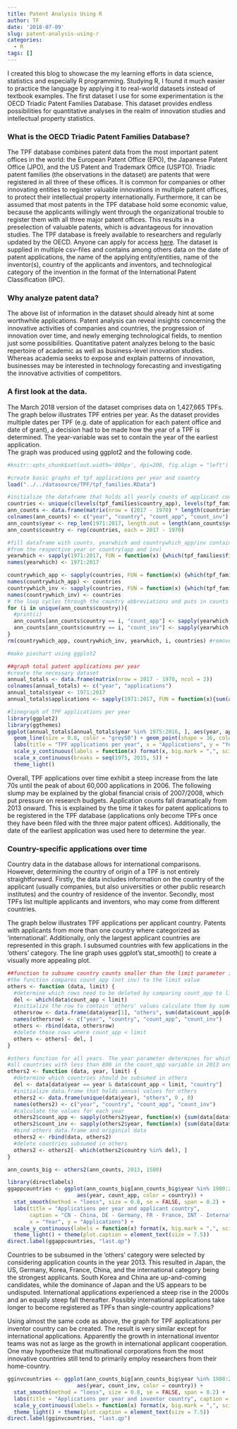 ```yaml
---
title: Patent Analysis Using R
author: TF
date: '2018-07-09'
slug: patent-analysis-using-r
categories:
  - R
tags: []
---
```

I created this blog to showcase the my learning efforts in data science, statistics and especially R programming. Studying R, I found it much easier to practice the language by applying it to real-world datasets instead of textbook examples. The first dataset I use for some experimentation is the OECD Triadic Patent Families Database. This dataset provides endless possibilities for quantitative analyses in the realm of innovation studies and intellectual property statistics.

### What is the OECD Triadic Patent Families Database?

The TPF database combines patent data from the most important patent offices in the world: the European Patent Office (EPO), the Japanese Patent Office (JPO), and the US Patent and Trademark Office (USPTO). Triadic patent families (the observations in the dataset) are patents that were registered in all three of these offices. It is common for companies or other innovating entities to register valuable innovations in multiple patent offices, to protect their intellectual property internationally. Furthermore, it can be assumed that most patents in the TPF database hold some economic value, because the applicants willingly went through the organizational trouble to register them with all three major patent offices. This results in a preselection of valuable patents, which is advantageous for innovation studies.
The TPF database is freely available to researchers and regularly updated by the OECD. Anyone can apply for access [here](http://www.oecd.org/sti/intellectual-property-statistics-and-analysis.htm). The dataset is supplied in multiple csv-files and contains among others data on the date of patent applications, the name of the applying entity/entities, name of the inventor(s), country of the applicants and inventors, and technological category of the invention in the format of the International Patent Classification (IPC).

### Why analyze patent data?

The above list of information in the dataset should already hint at some worthwhile applications. Patent analysis can reveal insights concerning the innovative activities of companies and countries, the progression of innovation over time, and newly emerging technological fields, to mention just some possibilities. Quantitative patent analyzes belong to the basic repertoire of academic as well as business-level innovation studies. Whereas academia seeks to expose and explain patterns of innovation, businesses may be interested in technology forecasting and investigating the innovative activities of competitors.

### A first look at the data.

The March 2018 version of the dataset comprises data on 1,427,665 TPFs. The graph below illustrates TPF entries per year. As the dataset provides multiple dates per TPF (e.g. date of application for each patent office and date of grant), a decision had to be made how the year of a TPF is determined. The year-variable was set to contain the year of the earliest application.  
The graph was produced using ggplot2 and the following code.

```r
#knitr::opts_chunk$set(out.width='800px', dpi=200, fig.align = "left")
```

```r
#create basic graphs of tpf applications per year and country
load("../../datasource/TPF/tpf_families.RData")

#initialize the dataframe that holds all yearly counts of applicant countries
countries <- unique(c(levels(tpf_families$country_app), levels(tpf_families$country_inv))) #unique countries from both applicant and inventor data
ann_counts <- data.frame(matrix(nrow = (2017 - 1970) * length(countries), ncol = 4))
colnames(ann_counts) <- c("year", "country", "count_app", "count_inv")
ann_counts$year <- rep_len(1971:2017, length.out = length(ann_counts$year))
ann_counts$country <- rep(countries, each = 2017 - 1970)

#fill dataframe with counts. yearwhich and countrywhich_app/inv contain the positions of patent applications 
#from the respective year or country(app and inv)
yearwhich <- sapply(1971:2017, FUN = function(x) {which(tpf_families$first_app_year == x)})
names(yearwhich) <- 1971:2017

countrywhich_app <- sapply(countries, FUN = function(x) {which(tpf_families$country_app == x)})
names(countrywhich_app) <- countries
countrywhich_inv <- sapply(countries, FUN = function(x) {which(tpf_families$country_inv == x)})
names(countrywhich_inv) <- countries
# the loop cycles through the country abbreviations and puts in counts by finding the intersections between year positions and countrypositions
for (i in unique(ann_counts$country)){
  #print(i)
  ann_counts[ann_counts$country == i, "count_app"] <- sapply(yearwhich, FUN = function(x) {length(intersect(x, countrywhich_app[i][[1]]))})
  ann_counts[ann_counts$country == i, "count_inv"] <- sapply(yearwhich, FUN = function(x) {length(intersect(x, countrywhich_inv[i][[1]]))})
}
rm(countrywhich_app, countrywhich_inv, yearwhich, i, countries) #remove temporary variables

```

```r
#make piechart using ggplot2

##graph total patent applications per year
#create the necessary dataset
annual_totals <- data.frame(matrix(nrow = 2017 - 1970, ncol = 2))
colnames(annual_totals) <- c("year", "applications")
annual_totals$year <- 1971:2017
annual_totals$applications <- sapply(1971:2017, FUN = function(x){sum(ann_counts[ann_counts$year == x, "count_app"])}) #count_app and count_inv yield equal application counts
```

```r
#linegraph of TPF applications per year
library(ggplot2)
library(ggthemes)
ggplot(annual_totals[annual_totals$year %in% 1975:2016, ], aes(year, applications)) +
  geom_line(size = 0.8, color = "grey50") + geom_point(shape = 16, color = "grey35") +
  labs(title = "TPF applications per year", x = "Applications", y = "Year") +
  scale_y_continuous(labels = function(x) format(x, big.mark = ",", scientific = FALSE)) +
  scale_x_continuous(breaks = seq(1975, 2015, 5)) +
  theme_light()
```

Overall, TPF applications over time exhibit a steep increase from the late 70s until the peak of about 60,000 applications in 2006. The following slump may be explained by the global financial crisis of 2007/2008, which put pressure on research budgets. Application counts fall dramatically from 2013 onward. This is explained by the time it takes for patent applications to be registered in the TPF database (applications only become TPFs once they have been filed with the three major patent offices). Additionally, the date of the earliest application was used here to determine the year.

### Country-specific applications over time
Country data in the database allows for international comparisons. However, determining the country of origin of a TPF is not entirely straightforward. Firstly, the data includes information on the country of the applicant (usually companies, but also universities or other public research institutes) and the country of residence of the inventor. Secondly, most TPFs list multiple applicants and inventors, who may come from different countries.

The graph below illustrates TPF applications per applicant country. Patents with applicants from more than one country where categorized as 'international'. Additionally, only the largest applicant countries are represented in this graph. I subsumed countries with few applications in the 'others' category. The line graph uses ggplot's stat_smooth() to create a visually more appealing plot.

```r
##function to subsume country counts smaller than the limit parameter in a category "others" (only for single-year datasets)
#the function compares count_app (not inv) to the limit value
others <- function (data, limit) {
  #determine which rows need to be deleted by comparing count_app to limit
  del <- which(data$count_app < limit)
  #initialize the row to contain 'others' values calculate them by summing counts of rows to be deleted and rbind to return data.frame
  othersrow <- data.frame(data$year[1], "others", sum(data$count_app[del]), sum(data$count_inv[del]))
  names(othersrow) <- c("year", "country", "count_app", "count_inv")
  others <- rbind(data, othersrow)
  #delete those rows where count_app < limit
  others <- others[- del, ]
}

#others function for all years. The year parameter determines for which year the limit value is checked (e.g. year = 2013, limit = 800 means that
#all countries with less than 800 in the count_app variable in 2013 are subsumed in the others category)
others2 <- function (data, year, limit) {
  #determine which countries should be subsumed in others
  del <- data[data$year == year & data$count_app < limit, "country"]
  #initialize data.frame that holds annual values for others
  others2 <- data.frame(unique(data$year), "others", 0 , 0)
  names(others2) <- c("year", "country", "count_app", "count_inv")
  #calculate the values for each year
  others2$count_app <- sapply(others2$year, function(x) {sum(data[data$country %in% del & data$year == x, ]$count_app)})
  others2$count_inv <- sapply(others2$year, function(x) {sum(data[data$country %in% del & data$year == x, ]$count_inv)})
  #bind others data.frame and originial data
  others2 <- rbind(data, others2)
  #delete countries subsumed in others
  others2 <- others2[- which(others2$country %in% del), ]
}

ann_counts_big <- others2(ann_counts, 2013, 1500)
```

```r
library(directlabels)
ggappcountries <- ggplot(ann_counts_big[ann_counts_big$year %in% 1980:2013, ], 
                      aes(year, count_app, color = country)) +
  stat_smooth(method = "loess", size = 0.8, se = FALSE, span = 0.2) +
  labs(title = "Applications per year and applicant country", 
       caption = "CN - China, DE - Germany, FR - France, INT - International, JP - Japan, KR - Korea, US - United States", 
       x = "Year", y = "Applications") +
  scale_y_continuous(labels = function(x) format(x, big.mark = ",", scientific = FALSE)) +
  theme_light() + theme(plot.caption = element_text(size = 7.5))
direct.label(ggappcountries, "last.qp")
```

Countries to be subsumed in the 'others' category were selected by considering application counts in the year 2013. This resulted in Japan, the US, Germany, Korea, France, China, and the international category being the strongest applicants. South Korea and China are up-and-coming candidates, while the dominance of Japan and the US appears to be undisputed. International applications experienced a steep rise in the 2000s and an equally steep fall thereafter. Possibly international applications take longer to become registered as TPFs than single-country applications?

Using almost the same code as above, the graph for TPF applications per inventor country can be created. The result is very similar except for international applications. Apparently the growth in international inventor teams was not as large as the growth in international applicant cooperation. One may hypothesize that multinational corporations from the most innovative countries still tend to primarily employ researchers from their home-country.

```r
gginvcountries <- ggplot(ann_counts_big[ann_counts_big$year %in% 1980:2013, ], 
                      aes(year, count_inv, color = country)) +
  stat_smooth(method = "loess", size = 0.8, se = FALSE, span = 0.2) +
  labs(title = "Applications per year and inventor country", caption = "CN - China, DE - Germany, FR - France, INT - International, JP - Japan, KR - Korea, US - United States", x = "Year", y = "Applications") +
  scale_y_continuous(labels = function(x) format(x, big.mark = ",", scientific = FALSE)) +
  theme_light() + theme(plot.caption = element_text(size = 7.5))
direct.label(gginvcountries, "last.qp")
```





